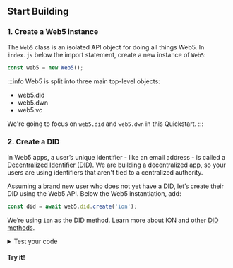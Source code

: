 <section class="docs-section">

## Start Building

### 1. Create a Web5 instance

The `Web5` class is an isolated API object for doing all things Web5. In `index.js` below the import statement, create a new instance of `Web5`:

```js
const web5 = new Web5();
```

:::info
Web5 is split into three main top-level objects:
- web5.did
- web5.dwn
- web5.vc

We're going to focus on `web5.did` and `web5.dwn` in this Quickstart.
:::

### 2. Create a DID

In Web5 apps, a user’s unique identifier - like an email address - is called a [Decentralized Identifier (DID)](/docs/web5/learn/decentralized-identifiers). 
We are building a decentralized app, so your users are using identifiers that aren't tied to a centralized authority.

Assuming a brand new user who does not yet have a DID, let’s create their DID using the Web5 API. Below the Web5 instantiation, add:
```js
const did = await web5.did.create('ion');
```

We’re using `ion` as the DID method. Learn more about ION and other [DID methods](/docs/web5/learn/decentralized-identifiers#methods).

<details>
  <summary>Test your code</summary>
  <p>

  Wanna see the DID you just created? In <code>index.js</code>, add the following line and save your file:
  ```js
  console.log(did.id);
  ```

  Then from your CLI, run:
  ```bash
  node src/index.js
  ```

  You'll see the newly created DID.
  </p>
</details>

#### Try it!

</section>